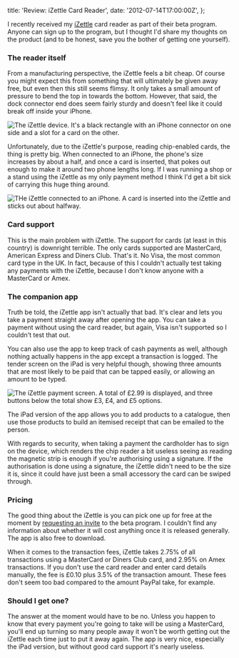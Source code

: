   title: 'Review: iZettle Card Reader',
  date: '2012-07-14T17:00:00Z',
};

I recently received my [iZettle](https://www.izettle.com/gb) card reader as part
of their beta program. Anyone can sign up to the program, but I thought I'd
share my thoughts on the product (and to be honest, save you the bother of
getting one yourself).

### The reader itself

From a manufacturing perspective, the iZettle feels a bit cheap. Of course you
might expect this from something that will ultimately be given away free, but
even then this still seems flimsy. It only takes a small amount of pressure to
bend the top in towards the bottom. However, that said, the dock connector end
does seem fairly sturdy and doesn't feel like it could break off inside your
iPhone.

![The iZettle device. It's a black rectangle with an iPhone connector on one side and a slot for a card on the other.](/img/2012-07-iZettle.jpg)

Unfortunately, due to the iZettle's purpose, reading chip-enabled cards, the
thing is pretty big. When connected to an iPhone, the phone's size increases by
about a half, and once a card is inserted, that pokes out enough to make it
around two phone lengths long. If I was running a shop or a stand using the
iZettle as my only payment method I think I'd get a bit sick of carrying this
huge thing around.

![THe iZettle connected to an iPhone. A card is inserted into the iZettle and sticks out about halfway.](/img/2012-07-iPhone_iZettle_Card.jpg)

### Card support

This is the main problem with iZettle. The support for cards (at least in this
country) is downright terrible. The only cards supported are MasterCard,
American Express and Diners Club. That's it. No Visa, the most common card type
in the UK. In fact, because of this I couldn't actually test taking any payments
with the iZettle, because I don't know anyone with a MasterCard or Amex.

### The companion app

Truth be told, the iZettle app isn't actually that bad. It's clear and lets you
take a payment straight away after opening the app. You can take a payment
without using the card reader, but again, Visa isn't supported so I couldn't
test that out.

You can also use the app to keep track of cash payments as well, although
nothing actually happens in the app except a transaction is logged. The tender
screen on the iPad is very helpful though, showing three amounts that are most
likely to be paid that can be tapped easily, or allowing an amount to be typed.

![The iZettle payment screen. A total of £2.99 is displayed, and three buttons below the total show £3, £4, and £5 options.](/img/2012-07-Cash_Payment.png)

The iPad version of the app allows you to add products to a catalogue, then use
those products to build an itemised receipt that can be emailed to the person.

With regards to security, when taking a payment the cardholder has to sign on
the device, which renders the chip reader a bit useless seeing as reading the
magnetic strip is enough if you're authorising using a signature. If the
authorisation is done using a signature, the iZettle didn't need to be the size
it is, since it could have just been a small accessory the card can be swiped
through.

### Pricing

The good thing about the iZettle is you can pick one up for free at the moment
by [requesting an invite](https://www.izettle.com/#register) to the beta
program. I couldn't find any information about whether it will cost anything
once it is released generally. The app is also free to download.

When it comes to the transaction fees, iZettle takes 2.75% of all transactions
using a MasterCard or Diners Club card, and 2.95% on Amex transactions. If you
don't use the card reader and enter card details manually, the fee is £0.10 plus
3.5% of the transaction amount. These fees don't seem too bad compared to the
amount PayPal take, for example.

### Should I get one?

The answer at the moment would have to be no. Unless you happen to know that
every payment you're going to take will be using a MasterCard, you'll end up
turning so many people away it won't be worth getting out the iZettle each time
just to put it away again. The app is very nice, especially the iPad version,
but without good card support it's nearly useless.
